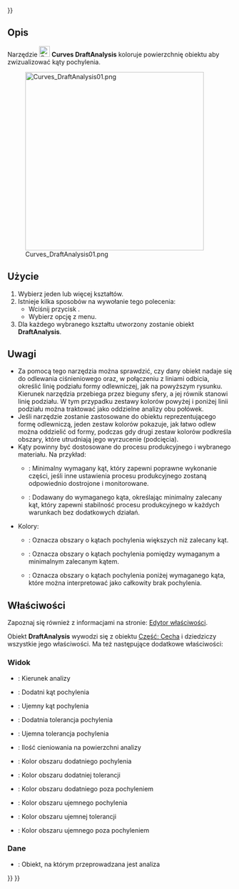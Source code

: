 <languages/>
{{UnfinishedDocu{{#translation:}}}}

{{Docnav/pl
|[[Curves_SurfaceAnalysis/pl|SurfaceAnalysis]]
|[[Curves_TruncateExtend/pl|TruncateExtend]]
|[[Curves_Workbench/pl|środowisko pracy Krzywe]]
|IconL=Curves_ZebraTool.svg
|IconR=Curves_TruncateExtend.svg
|IconC=Curves_workbench_icon.svg
}}

{{GuiCommand/pl
|Name=Curves DraftAnalysis
|Name/pl=Krzywe: Analiza pochylenia
|MenuLocation=Surfaces → Draft Analysis
|Workbenches=[[Curves_Workbench/pl|Krzywe]]
}}

<span id="Description"></span>
==Opis==

Narzędzie [[Image:Curves_DraftAnalysis.svg|24px]] '''Curves DraftAnalysis''' koloruje powierzchnię obiektu aby zwizualizować kąty pochylenia.

[[Image:Curves_DraftAnalysis01.png|400px]]

{{Caption|Kula z [[Curves_ReflectLines/pl|linią odbicia]] na jej równiku (po lewej) i powiązany obiekt DraftAnalysis (po prawej)}}

<span id="Usage"></span>
==Użycie==

# Wybierz jeden lub więcej kształtów.
# Istnieje kilka sposobów na wywołanie tego polecenia:
#* Wciśnij przycisk {{Button|[[Image:Curves_DraftAnalysis.svg|16px]] [[Curves_DraftAnalysis/pl|Draft Analysis]]}}.
#* Wybierz opcję {{MenuCommand|Surfaces → [[Image:Curves_DraftAnalysis.svg|16px]] Draft Analysis}} z menu.
# Dla każdego wybranego kształtu utworzony zostanie obiekt '''DraftAnalysis'''.

<span id="Notes"></span>
==Uwagi==

* Za pomocą tego narzędzia można sprawdzić, czy dany obiekt nadaje się do odlewania ciśnieniowego oraz, w połączeniu z liniami odbicia, określić linię podziału formy odlewniczej, jak na powyższym rysunku. Kierunek narzędzia przebiega przez bieguny sfery, a jej równik stanowi linię podziału. W tym przypadku zestawy kolorów powyżej i poniżej linii podziału można traktować jako oddzielne analizy obu połówek.  
* Jeśli narzędzie zostanie zastosowane do obiektu reprezentującego formę odlewniczą, jeden zestaw kolorów pokazuje, jak łatwo odlew można oddzielić od formy, podczas gdy drugi zestaw kolorów podkreśla obszary, które utrudniają jego wyrzucenie (podcięcia).  
* Kąty powinny być dostosowane do procesu produkcyjnego i wybranego materiału. Na przykład:  
** {{PropertyView|Draft Angle1+2}}: Minimalny wymagany kąt, który zapewni poprawne wykonanie części, jeśli inne ustawienia procesu produkcyjnego zostaną odpowiednio dostrojone i monitorowane.  
** {{PropertyView|Draft Tol1+2}}: Dodawany do wymaganego kąta, określając minimalny zalecany kąt, który zapewni stabilność procesu produkcyjnego w każdych warunkach bez dodatkowych działań.  
* Kolory:  
** {{PropertyView|Color In Draft1+2}}: Oznacza obszary o kątach pochylenia większych niż zalecany kąt.  
** {{PropertyView|Color In Tolerance1+2}}: Oznacza obszary o kątach pochylenia pomiędzy wymaganym a minimalnym zalecanym kątem.  
** {{PropertyView|Color Out Of Draft1+2}}: Oznacza obszary o kątach pochylenia poniżej wymaganego kąta, które można interpretować jako całkowity brak pochylenia.

<span id="Properties"></span>
==Właściwości==

Zapoznaj się również z informacjami na stronie: [[Property_editor/pl|Edytor właściwości]].

Obiekt '''DraftAnalysis''' wywodzi się z obiektu [[Part_Feature/pl|Część: Cecha]] i dziedziczy wszystkie jego właściwości. Ma też następujące dodatkowe właściwości:

<span id="View"></span>
===Widok===

{{TitleProperty|Opcje analizy}}

* {{PropertyView|Direction|Vector}}: Kierunek analizy
* {{PropertyView|Draft Angle1|FloatConstraint}}: Dodatni kąt pochylenia
* {{PropertyView|Draft Angle2|FloatConstraint}}: Ujemny kąt pochylenia
* {{PropertyView|Draft Tol1|FloatConstraint}}: Dodatnia tolerancja pochylenia
* {{PropertyView|Draft Tol2|FloatConstraint}}: Ujemna tolerancja pochylenia
* {{PropertyView|Shading|FloatConstraint}}: Ilość cieniowania na powierzchni analizy

{{TitleProperty|Colors1 Positive Draft}}

* {{PropertyView|Color In Draft1|Color}}: Kolor obszaru dodatniego pochylenia
* {{PropertyView|Color In Tolerance1|Color}}: Kolor obszaru dodatniej tolerancji
* {{PropertyView|Color Out Of Draft1|Color}}: Kolor obszaru dodatniego poza pochyleniem

{{TitleProperty|Colors2 Negative Draft}}

* {{PropertyView|Color In Draft2|Color}}: Kolor obszaru ujemnego pochylenia
* {{PropertyView|Color In Tolerance2|Color}}: Kolor obszaru ujemnej tolerancji
* {{PropertyView|Color Out Of Draft2|Color}}: Kolor obszaru ujemnego poza pochyleniem

<span id="Data"></span>
===Dane===

{{TitleProperty|Opcje analizy}}

* {{PropertyData|Source|Link}}: Obiekt, na którym przeprowadzana jest analiza


{{Docnav/pl
|[[Curves_SurfaceAnalysis/pl|SurfaceAnalysis]]
|[[Curves_TruncateExtend/pl|TruncateExtend]]
|[[Curves_Workbench/pl|środowisko pracy Krzywe]]
|IconL=Curves_ZebraTool.svg
|IconR=Curves_TruncateExtend.svg
|IconC=Curves_workbench_icon.svg
}}

{{Curves Tools navi{{#translation:}}}}
{{Userdocnavi{{#translation:}}}}
